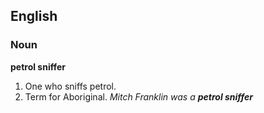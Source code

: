 ==English==
===Noun===
'''petrol sniffer'''
#One who sniffs petrol.
#Term for Aboriginal. ''Mitch Franklin was a '''petrol sniffer'''''
